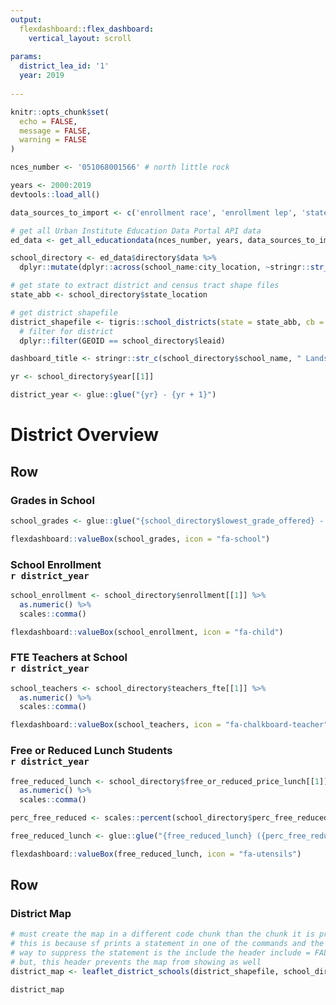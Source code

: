 ```yaml
---
output: 
  flexdashboard::flex_dashboard:
    vertical_layout: scroll
    
params:
  district_lea_id: '1'
  year: 2019
  
---
```


```r
knitr::opts_chunk$set(
  echo = FALSE,
  message = FALSE,
  warning = FALSE
)

nces_number <- '051068001566' # north little rock

years <- 2000:2019
devtools::load_all()
```

```r

data_sources_to_import <- c('enrollment race', 'enrollment lep', 'state assessments')

# get all Urban Institute Education Data Portal API data
ed_data <- get_all_educationdata(nces_number, years, data_sources_to_import)

school_directory <- ed_data$directory$data %>%
  dplyr::mutate(dplyr::across(school_name:city_location, ~stringr::str_to_title(.x)))

# get state to extract district and census tract shape files
state_abb <- school_directory$state_location

# get district shapefile
district_shapefile <- tigris::school_districts(state = state_abb, cb = FALSE) %>%
  # filter for district
  dplyr::filter(GEOID == school_directory$leaid)

dashboard_title <- stringr::str_c(school_directory$school_name, " Landscape Analysis")

yr <- school_directory$year[[1]]

district_year <- glue::glue("{yr} - {yr + 1}")
```

<script>
document.querySelector(".navbar-header > span.navbar-brand").innerHTML = "`r dashboard_title`";
</script> 


District Overview {data-orientation=rows}
=====================================   

Row
-----------------------------------------------------------------------

### Grades in School

```r
school_grades <- glue::glue("{school_directory$lowest_grade_offered} - {school_directory$highest_grade_offered}")

flexdashboard::valueBox(school_grades, icon = "fa-school")
```

### School Enrollment<br>`r district_year`

```r
school_enrollment <- school_directory$enrollment[[1]] %>%
  as.numeric() %>%
  scales::comma()

flexdashboard::valueBox(school_enrollment, icon = "fa-child")
```

### FTE Teachers at School<br>`r district_year`

```r
school_teachers <- school_directory$teachers_fte[[1]] %>%
  as.numeric() %>%
  scales::comma()

flexdashboard::valueBox(school_teachers, icon = "fa-chalkboard-teacher")
```

### Free or Reduced Lunch Students<br>`r district_year`

```r
free_reduced_lunch <- school_directory$free_or_reduced_price_lunch[[1]] %>%
  as.numeric() %>%
  scales::comma()

perc_free_reduced <- scales::percent(school_directory$perc_free_reduced_lunch[[1]])

free_reduced_lunch <- glue::glue("{free_reduced_lunch} ({perc_free_reduced})")

flexdashboard::valueBox(free_reduced_lunch, icon = "fa-utensils")
```

Row
-------------------------------------

### District Map {data-width=700}

```r
# must create the map in a different code chunk than the chunk it is printed in
# this is because sf prints a statement in one of the commands and the only
# way to suppress the statement is the include the header include = FALSE
# but, this header prevents the map from showing as well
district_map <- leaflet_district_schools(district_shapefile, school_directory)
``` 

```r
district_map
```
